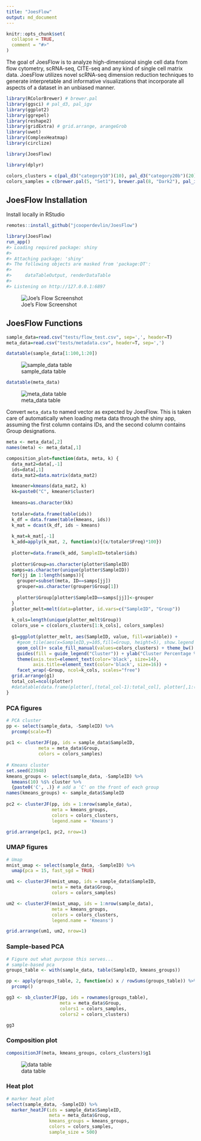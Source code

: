 ```yaml
---
title: "JoesFlow"
output: md_document
---
```


```r
knitr::opts_chunk$set(
  collapse = TRUE,
  comment = "#>"
)
```


The goal of JoesFlow is to analyze high-dimensional single cell data from flow cytometry, scRNA-seq, CITE-seq and any kind of single cell matrix data. JoesFlow utilizes novel scRNA-seq dimension reduction techniques to generate interpretable and informative visualizations that incorporate all aspects of a dataset in an unbiased manner.

```r
library(RColorBrewer) # brewer.pal
library(ggsci) # pal_d3, pal_igv
library(ggplot2)
library(ggrepel)
library(reshape2)
library(gridExtra) # grid.arrange, arangeGrob
library(uwot)
library(ComplexHeatmap)
library(circlize)

library(JoesFlow)

library(dplyr)

colors_clusters = c(pal_d3("category10")(10), pal_d3("category20b")(20), pal_igv("default")(51))
colors_samples = c(brewer.pal(5, "Set1"), brewer.pal(8, "Dark2"), pal_igv("default")(51))

```


## JoesFlow Installation

Install locally in RStudio
``` r
remotes::install_github("jcooperdevlin/JoesFlow")
```

```r
library(JoesFlow)
run_app()
#> Loading required package: shiny
#> 
#> Attaching package: 'shiny'
#> The following objects are masked from 'package:DT':
#> 
#>     dataTableOutput, renderDataTable
#> 
#> Listening on http://127.0.0.1:6897
```

![Joe's Flow Screenshot](README_files/setup-1.png)

## JoesFlow Functions

```r
sample_data=read.csv("tests/flow_test.csv", sep=',', header=T)
meta_data=read.csv("tests/metadata.csv", header=T, sep=',')
```

```r
datatable(sample_data[1:100,1:20])
```

![sample_data table](README_files/test_data-1.png)

```r
datatable(meta_data)
```

![meta_data table](README_files/test_data-2.png)

Convert `meta_data` to named vector as expected by JoesFlow. This is taken care of automatically when loading meta data through the shiny app, assuming the first column contains IDs, and the second column contains Group designations.

```r
meta <- meta_data[,2]
names(meta) <- meta_data[,1]
```

```r

composition_plot=function(data, meta, k) {
  data_mat2=data[,-1]
  ids=data[,1]
  data_mat2=data.matrix(data_mat2)

  kmeaner=kmeans(data_mat2, k)
  kk=paste0("C", kmeaner$cluster)
  
  kmeans=as.character(kk)
    
  totaler=data.frame(table(ids))
  k_df = data.frame(table(kmeans, ids))
  k_mat = dcast(k_df, ids ~ kmeans)
  
  k_mat=k_mat[,-1]
  k_add=apply(k_mat, 2, function(x){(x/totaler$Freq)*100})
  
  plotter=data.frame(k_add, SampleID=totaler$ids)
  
  plotter$Group=as.character(plotter$SampleID)
  samps=as.character(unique(plotter$SampleID))
  for(jj in 1:length(samps)){
    grouper=subset(meta, ID==samps[jj])
    grouper=as.character(grouper$Group[1])
    
    plotter$Group[plotter$SampleID==samps[jj]]<-grouper
  }
  plotter_melt=melt(data=plotter, id.vars=c("SampleID", "Group"))
      
  k_cols=length(unique(plotter_melt$Group))
  colors_use = c(colors_clusters[1:k_cols], colors_samples)
  
  g1=ggplot(plotter_melt, aes(SampleID, value, fill=variable)) + 
    #geom_tile(aes(x=SampleID,y=105,fill=Group, height=5), show.legend = F) +
    geom_col()+ scale_fill_manual(values=colors_clusters) + theme_bw() +
    guides(fill = guide_legend("Cluster")) + ylab("Cluster Percentage %") +
    theme(axis.text=element_text(color='black', size=14),
          axis.title=element_text(color='black', size=16)) +
    facet_wrap(~Group, ncol=k_cols, scales="free")
  grid.arrange(g1)
  total_col=ncol(plotter)
  #datatable(data.frame(plotter[,(total_col-1):total_col], plotter[,1:(total_col-2)]))
}
```

### PCA figures

```r

# PCA cluster
pp <- select(sample_data, -SampleID) %>%
  prcomp(scale=T)
  
pc1 <- clusterJF(pp, ids = sample_data$SampleID, 
            meta = meta_data$Group, 
            colors = colors_samples)
 
# Kmeans cluster
set.seed(23948)
kmeans_groups <- select(sample_data, -SampleID) %>%
  kmeans(10) %$% cluster %>%
  {paste0('C', .)} # add a 'C' on the front of each group
names(kmeans_groups) <- sample_data$SampleID
  
pc2 <- clusterJF(pp, ids = 1:nrow(sample_data),
                 meta = kmeans_groups,
                 colors = colors_clusters,
                 legend.name = 'Kmeans')

grid.arrange(pc1, pc2, nrow=1)
```

### UMAP figures

```r

# Umap
mnist_umap <- select(sample_data, -SampleID) %>%
  umap(pca = 15, fast_sgd = TRUE)

um1 <- clusterJF(mnist_umap, ids = sample_data$SampleID,
                 meta = meta_data$Group,
                 colors = colors_samples)

um2 <- clusterJF(mnist_umap, ids = 1:nrow(sample_data),
                 meta = kmeans_groups,
                 colors = colors_clusters,
                 legend.name = 'Kmeans')

grid.arrange(um1, um2, nrow=1)
```

### Sample-based PCA

```r
# Figure out what purpose this serves...
# sample-based pca
groups_table <- with(sample_data, table(SampleID, kmeans_groups))

pp <- apply(groups_table, 2, function(x) x / rowSums(groups_table)) %>%
  prcomp()

gg3 <- sb_clusterJF(pp, ids = rownames(groups_table),
                    meta = meta_data$Group,
                    colors1 = colors_samples,
                    colors2 = colors_clusters)

gg3
```

### Composition plot

```r
compositionJF(meta, kmeans_groups, colors_clusters)$g1
```

![data table](README_files/comp_plot-2.png)

### Heat plot

```r
# marker heat plot
select(sample_data, -SampleID) %>%
  marker_heatJF(ids = sample_data$SampleID,
                meta = meta_data$Group,
                kmeans_groups = kmeans_groups,
                colors = colors_samples,
                sample_size = 500)
```